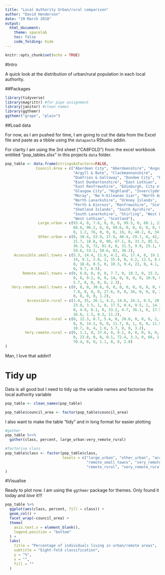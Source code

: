 ```yaml
---
title: "Local Authority Urban/rural comparison"
author: "David Henderson"
date: "29 March 2018"
output: 
  html_document:
    theme: spacelab
    toc: false
    code_folding: hide
---
```


```r
knitr::opts_chunk$set(echo = TRUE)
```

#Intro

A quick look at the distribution of urban/rural population in each local authority.

##Packages

```r
library(tidyverse)
library(magrittr) #for pipe assignment
library(janitor) #clean names
library(ggthemr)
ggthemr("grape", "plain")
```

##Load data

For now, as I am pushed for time, I am going to cut the data from the Excel file and paste as a tibble using the `datapasta` RStudio addin. 

For clarity I am using the 3rd sheet ("CA8FOLD") from the excel workbook entitled "pop_tables.xlsx" in this projects `data` folder. 

```r
pop_table <- data.frame(stringsAsFactors=FALSE,
              Council.Area = c("Aberdeen City", "Aberdeenshire", "Angus",
                               "Argyll & Bute", "Clackmannanshire",
                               "Dumfries & Galloway", "Dundee City", "East Ayrshire",
                               "East Dunbartonshire", "East Lothian",
                               "East Renfrewshire", "Edinburgh, City of", "Falkirk", "Fife",
                               "Glasgow City", "Highland", "Inverclyde", "Midlothian",
                               "Moray", "Na h-Eileanan Siar", "North Ayrshire",
                               "North Lanarkshire", "Orkney Islands",
                               "Perth & Kinross", "Renfrewshire", "Scottish Borders",
                               "Shetland Islands", "South Ayrshire",
                               "South Lanarkshire", "Stirling", "West Dunbartonshire",
                               "West Lothian", "Scotland"),
               Large.urban = c(93.4, 0, 7.6, 0, 0, 0, 99.5, 0, 60.1, 23.2,
                               68.6, 96.2, 0, 0, 99.6, 0, 0, 0, 0, 0, 0, 1.9,
                               0, 1.2, 76, 0, 0, 0, 19, 0, 48.2, 0, 34.6),
               Other.urban = c(0, 30.4, 53.9, 17.9, 40.4, 29.7, 0, 42, 27.4,
                               21.7, 18.8, 0, 90, 67.1, 0, 31.3, 85.5, 77.2,
                               36.3, 0, 72, 81.6, 0, 31.5, 9.9, 25.1, 0, 68.7,
                               59.6, 53.2, 50.6, 82, 36.2),
    Accessible.small.towns = c(5.3, 14.4, 11.6, 4.2, 45, 17.4, 0, 19.1, 7.4,
                               14, 9.1, 2.8, 2, 15.4, 0, 4.2, 12.5, 8.8, 8.2,
                               0, 18.8, 8.5, 0, 10.3, 9.4, 22, 0, 4.1, 10.7, 13.4,
                               0, 9.7, 8.5),
        Remote.small.towns = c(0, 6.8, 0, 0, 0, 7.7, 0, 10.3, 0, 15.3, 0, 0, 0,
                               0, 0, 9.2, 0, 0, 14, 0, 0, 0, 0, 10.9, 0, 6, 0,
                               5.7, 0, 0, 0, 0, 2.3),
   Very.remote.small.towns = c(0, 0, 0, 30.6, 0, 0, 0, 0, 0, 0, 0, 0, 0, 0, 0,
                               7.8, 0, 0, 0, 27.6, 0, 0, 34, 0, 0, 0, 29.6, 0,
                               0, 0, 0, 0, 1.2),
          Accessible.rural = c(1.4, 35, 26.1, 4.2, 14.6, 24.2, 0.5, 20.6, 5.1,
                               23.8, 3.5, 1, 8, 17.5, 0.4, 9.5, 2, 14.1, 29.8,
                               0, 4.9, 8.1, 0, 33.2, 4.7, 36.1, 0, 17.5, 9.2,
                               26.6, 1.3, 8.3, 11.2),
              Remote.rural = c(0, 12.3, 0.7, 5.4, 0, 20.8, 0, 8, 0, 2, 0, 0, 0,
                               0, 0, 14.1, 0, 0, 11.7, 0, 1, 0, 0, 11.5, 0,
                               10.7, 0, 4, 1.6, 5.7, 0, 0, 3.2),
         Very.remote.rural = c(0, 1.1, 0, 37.6, 0, 0.1, 0, 0, 0, 0, 0, 0, 0, 0,
                               0, 23.8, 0, 0, 0.1, 72.4, 3.3, 0, 66, 1.4, 0, 0,
                               70.4, 0, 0, 1.1, 0, 0, 2.8)
)

```

Man, I love that addin!!

# Tidy up

Data is all good but I need to tidy up the variable names and factorise the local authority variable

```r
pop_table <- clean_names(pop_table)

pop_table$council_area <- factor(pop_table$council_area)
```

I also want to make the table "tidy" and in long format for easier plotting

```r
#gather
pop_table %<>% 
  gather(class, percent, large_urban:very_remote_rural)

#factorise class
pop_table$class <- factor(pop_table$class,
                          levels = c("large_urban", "other_urban", "accessible_small_towns",
                                     "remote_small_towns", "very_remote_small_towns", "accessible_rural",
                                     "remote_rural", "very_remote_rural")
)

```

#Visualise

Ready to plot now. I am using the `ggthemr` package for themes. Only found it today and *love* it!!!

```r
pop_table %>% 
  ggplot(aes(class, percent, fill = class)) +
  geom_col() +
  facet_wrap(~council_area) +
  theme(
    axis.text.x = element_blank(),
    legend.position = "bottom"
  ) +
  labs(
    title = "Percentage of individuals living in urban/remote areas",
    subtitle = "Eight-fold classification",
    y = "%",
    x = "",
    fill = ""
  ) 
```
